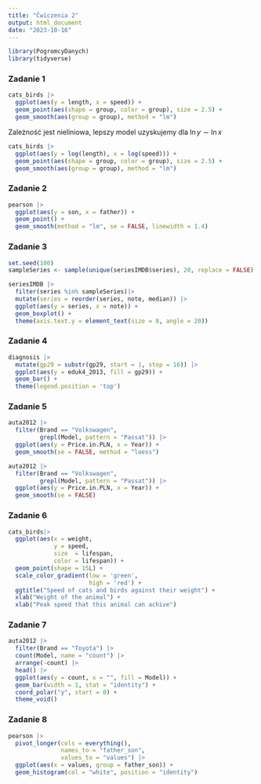 ---
title: "Ćwiczenia 2"
output: html_document
date: "2023-10-16"
---

```{r, echo=FALSE, warning=FALSE, message=FALSE}
library(PogromcyDanych)
library(tidyverse)
```

### Zadanie 1

```{r}
cats_birds |>
  ggplot(aes(y = length, x = speed)) +
  geom_point(aes(shape = group, color = group), size = 2.5) +
  geom_smooth(aes(group = group), method = "lm")
```

Zależność jest nieliniowa, lepszy model uzyskujemy dla $\ln{y} \sim \ln{x}$

```{r}
cats_birds |>
  ggplot(aes(y = log(length), x = log(speed))) +
  geom_point(aes(shape = group, color = group), size = 2.5) +
  geom_smooth(aes(group = group), method = "lm")
```

### Zadanie 2

```{r}
pearson |>
  ggplot(aes(y = son, x = father)) +
  geom_point() +
  geom_smooth(method = "lm", se = FALSE, linewidth = 1.4)
```

### Zadanie 3

```{r}
set.seed(100)
sampleSeries <- sample(unique(seriesIMDB$series), 20, replace = FALSE)

seriesIMDB |> 
  filter(series %in% sampleSeries)|>
  mutate(series = reorder(series, note, median)) |>
  ggplot(aes(y = series, x = note)) +
  geom_boxplot() +
  theme(axis.text.y = element_text(size = 8, angle = 20))
```

### Zadanie 4

```{r}
diagnosis |>
  mutate(gp29 = substr(gp29, start = 1, stop = 16)) |>
  ggplot(aes(y = eduk4_2013, fill = gp29)) +
  geom_bar() +
  theme(legend.position = 'top')
```

### Zadanie 5

```{r}
auta2012 |>
  filter(Brand == "Volkswagen",
         grepl(Model, pattern = "Passat")) |>
  ggplot(aes(y = Price.in.PLN, x = Year)) +
  geom_smooth(se = FALSE, method = "loess")
```

```{r}
auta2012 |>
  filter(Brand == "Volkswagen",
         grepl(Model, pattern = "Passat")) |>
  ggplot(aes(y = Price.in.PLN, x = Year)) +
  geom_smooth(se = FALSE)
```

### Zadanie 6

```{r}
cats_birds|>
  ggplot(aes(x = weight, 
             y = speed, 
             size  = lifespan, 
             color = lifespan)) + 
  geom_point(shape = 15L) +
  scale_color_gradient(low = 'green', 
                       high = 'red') +
  ggtitle("Speed of cats and birds against their weight") +
  xlab("Weight of the animal") +
  xlab("Peak speed that this animal can achive")
```

### Zadanie 7

```{r}
auta2012 |>
  filter(Brand == "Toyota") |>
  count(Model, name = "count") |>
  arrange(-count) |>
  head() |>
  ggplot(aes(y = count, x = "", fill = Model)) +
  geom_bar(width = 1, stat = "identity") +
  coord_polar("y", start = 0) +
  theme_void()
```

### Zadanie 8

```{r}
pearson |>
  pivot_longer(cols = everything(),
               names_to = "father_son",
               values_to = "values") |>
  ggplot(aes(x = values, group = father_son)) +
  geom_histogram(col = "white", position = "identity")
```


